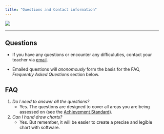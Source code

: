 ```yaml
---
title: "Questions and Contact information"
---
```


<div style="position: relative; bottom: 0; left: 0; width: 30%;">
  ![](images/AscLogo.png) 
</div>
---

## Questions 

* If you have any questions or encounter any difficuluties, contact your teacher via [email](mailto:scttjslnd@gmail.com).

* Emailed questions will _anonomously_ form the basis for the FAQ, _Frequently Asked Questions_ section below.

## FAQ

1. *Do I need to answer all the questions?*
   + Yes. The questions are designed to cover all areas you are being assessed on (see the [Achievement Standard](index.html)). 
   
2. *Can I hand draw charts?*
   + Yes. But remember, it will be easier to create a precise and legible chart with software.
   
   